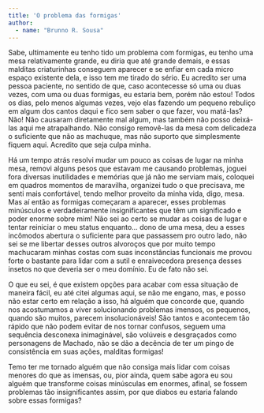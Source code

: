 ```yaml
---
title: 'O problema das formigas'
author: 
  - name: "Brunno R. Sousa"
---
```


Sabe, ultimamente eu tenho tido um problema com formigas, eu tenho uma mesa relativamente grande, eu diria que até grande demais, e essas malditas criaturinhas conseguem aparecer e se enfiar em cada micro espaço existente dela, e isso tem me tirado do sério. Eu acredito ser uma pessoa paciente, no sentido de que, caso acontecesse só uma ou duas vezes, com uma ou duas formigas, eu estaria bem, porém não estou! Todos os dias, pelo menos algumas vezes, vejo elas fazendo um pequeno rebuliço em algum dos cantos daqui e fico sem saber o que fazer, vou matá-las? Não! Não causaram diretamente mal algum, mas também não posso deixá-las aqui me atrapalhando. Não consigo removê-las da mesa com delicadeza o suficiente que não as machuque, mas não suporto que simplesmente fiquem aqui. Acredito que seja culpa minha. 

Há um tempo atrás resolvi mudar um pouco as coisas de lugar na minha mesa, removi alguns pesos que estavam me causando problemas, joguei fora diversas inutilidades e memórias que já não me serviam mais, coloquei em quadros momentos de maravilha, organizei tudo o que precisava, me senti mais confortável, tendo melhor proveito da minha vida, digo, mesa. Mas aí então as formigas começaram a aparecer, esses problemas minúsculos e verdadeiramente insignificantes que têm um significado e poder enorme sobre mim! Não sei ao certo se mudar as coisas de lugar e tentar reiniciar o meu status enquanto... dono de uma mesa, deu a esses incômodos abertura o suficiente para que passassem pro outro lado, não sei se me libertar desses outros alvoroços que por muito tempo machucaram minhas costas com suas inconstâncias funcionais me provou forte o bastante para lidar com a sutil e enraivecedora presença desses insetos no que deveria ser o meu domínio. Eu de fato não sei. 

O que eu sei, é que existem opções para acabar com essa situação de maneira fácil, eu até citei algumas aqui, se não me engano, mas, e posso não estar certo em relação a isso, há alguém que concorde que, quando nos acostumamos a viver solucionando problemas imensos, os pequenos, quando são muitos, parecem insolucionáveis! São tantos e acontecem tão rápido que não podem evitar de nos tornar confusos, seguem uma sequência desconexa inimaginável, são volúveis e desgraçados como personagens de Machado, não se dão a decência de ter um pingo de consistência em suas ações, malditas formigas! 

Temo ter me tornado alguém que não consiga mais lidar com coisas menores do que as imensas, ou, pior ainda, quem sabe agora eu sou alguém que transforme coisas minúsculas em enormes, afinal, se fossem problemas tão insignificantes assim, por que diabos eu estaria falando sobre essas formigas? 

<a href="https://instagram.com/maybebrunno"><i class="bi bi-instagram"></i></a>